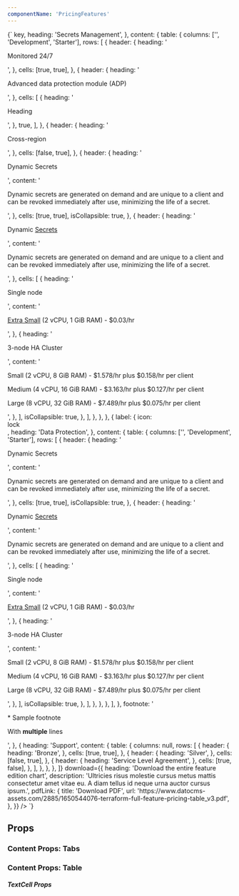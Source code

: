 ```yaml
---
componentName: 'PricingFeatures'
---
```


<LiveComponent>
  {`
   <PricingFeatures
      features={[
        {
          heading: 'Features',
          content: {
            tabs: [
              {
                label: {
                  icon: <div style={{ height: '24px' }}><span style={{ verticalAlign: 'middle' }}>key</span></div>,
                  heading: 'Secrets Management',
                },
                content: {
                  table: {
                    columns: ['', 'Development', 'Starter'],
                    rows: [
                      {
                        header: {
                          heading: '<p>Monitored 24/7</p>',
                        },
                        cells: [true, true],
                      },
                      {
                        header: {
                          heading:
                            '<p>Advanced data protection module (ADP)</p>',
                        },
                        cells: [
                          {
                            heading: '<p>Heading</p>',
                          },
                          true,
                        ],
                      },
                      {
                        header: {
                          heading: '<p>Cross-region</p>',
                        },
                        cells: [false, true],
                      },
                      {
                        header: {
                          heading: '<p>Dynamic Secrets</p>',
                          content:
                            ' <p>Dynamic secrets are generated on demand and are unique to a client and can be revoked immediately after use, minimizing the life of a secret.</p>',
                        },
                        cells: [true, true],
                        isCollapsible: true,
                      },
                      {
                        header: {
                          heading: '<p>Dynamic <a href="#">Secrets</a></p>',
                          content:
                            '<p>Dynamic secrets are generated on demand and are unique to a client and can be revoked immediately after use, minimizing the life of a secret.</p>',
                        },
                        cells: [
                          {
                            heading: '<p>Single node</p>',
                            content:
                              '<p><a href="#">Extra Small</a> (2 vCPU, 1 GiB RAM) - $0.03/hr</p>',
                          },
                          {
                            heading: '<p>3-node HA Cluster</p>',
                            content:
                              '<p>Small (2 vCPU, 8 GiB RAM) - $1.578/hr plus $0.158/hr per client</p><p>Medium (4 vCPU, 16 GiB RAM) - $3.163/hr plus $0.127/hr per client</p><p>Large (8 vCPU, 32 GiB RAM) - $7.489/hr plus $0.075/hr per client</p>',
                          },
                        ],
                        isCollapsible: true,
                      },
                    ],
                  },
                },
              },
              {
                label: {
                  icon: <div style={{ height: '24px' }}><span style={{ verticalAlign: 'middle' }}>lock</span></div>,
                  heading: 'Data Protection',
                },
                content: {
                  table: {
                    columns: ['', 'Development', 'Starter'],
                    rows: [
                      {
                        header: {
                          heading: '<p>Dynamic Secrets</p>',
                          content:
                            ' <p>Dynamic secrets are generated on demand and are unique to a client and can be revoked immediately after use, minimizing the life of a secret.</p>',
                        },
                        cells: [true, true],
                        isCollapsible: true,
                      },
                      {
                        header: {
                          heading: '<p>Dynamic <a href="#">Secrets</a></p>',
                          content:
                            '<p>Dynamic secrets are generated on demand and are unique to a client and can be revoked immediately after use, minimizing the life of a secret.</p>',
                        },
                        cells: [
                          {
                            heading: '<p>Single node</p>',
                            content:
                              '<p><a href="#">Extra Small</a> (2 vCPU, 1 GiB RAM) - $0.03/hr</p>',
                          },
                          {
                            heading: '<p>3-node HA Cluster</p>',
                            content:
                              '<p>Small (2 vCPU, 8 GiB RAM) - $1.578/hr plus $0.158/hr per client</p><p>Medium (4 vCPU, 16 GiB RAM) - $3.163/hr plus $0.127/hr per client</p><p>Large (8 vCPU, 32 GiB RAM) - $7.489/hr plus $0.075/hr per client</p>',
                          },
                        ],
                        isCollapsible: true,
                      },
                    ],
                  },
                },
              },
            ],
          },
          footnote:
            '<p>* Sample footnote</p><p>With <strong>multiple</strong> lines</p>',
        },
        {
          heading: 'Support',
          content: {
            table: {
              columns: null,
              rows: [
                {
                  header: {
                    heading: '<a>Bronze</a>',
                  },
                  cells: [true, true],
                },
                {
                  header: {
                    heading: '<a>Silver</a>',
                  },
                  cells: [false, true],
                },
                {
                  header: {
                    heading: '<a>Service Level Agreement</a>',
                  },
                  cells: [true, false],
                },
              ],
            },
          },
        },
      ]}
      download={{
        heading: 'Download the entire feature edition chart',
        description:
          'Ultricies risus molestie cursus metus mattis consectetur amet vitae eu. A diam tellus id neque urna auctor cursus ipsum.',
        pdfLink: {
          title: 'Download PDF',
          url: 'https://www.datocms-assets.com/2885/1650544076-terraform-full-feature-pricing-table_v3.pdf',
        },
      }}
    />
`}
</LiveComponent>

## Props

<PropsTable props={componentProps.featuresProps} />

### Content Props: Tabs

<PropsTable props={componentProps.tabsProps} />

### Content Props: Table

<PropsTable props={componentProps.tableProps} />

##### TextCell Props

<PropsTable props={componentProps.textCellProps} />
